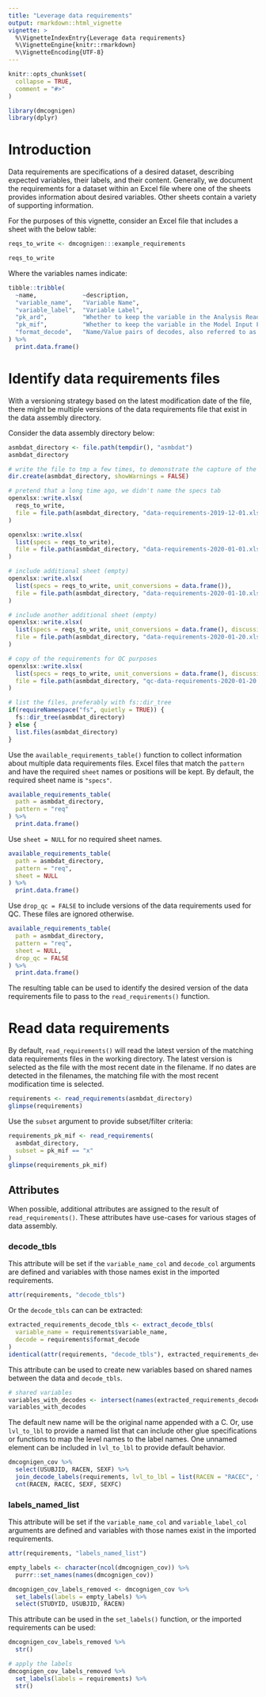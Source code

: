 ```yaml
---
title: "Leverage data requirements"
output: rmarkdown::html_vignette
vignette: >
  %\VignetteIndexEntry{Leverage data requirements}
  %\VignetteEngine{knitr::rmarkdown}
  %\VignetteEncoding{UTF-8}
---
```


```r
knitr::opts_chunk$set(
  collapse = TRUE,
  comment = "#>"
)
```

```r
library(dmcognigen)
library(dplyr)
```

# Introduction

Data requirements are specifications of a desired dataset, describing expected variables, their labels, and their content. Generally, we document the requirements for a dataset within an Excel file where one of the sheets provides information about desired variables.  Other sheets contain a variety of supporting information.

For the purposes of this vignette, consider an Excel file that includes a sheet with the below table:
```r
reqs_to_write <- dmcognigen:::example_requirements

reqs_to_write
```

Where the variables names indicate:
```r
tibble::tribble(
  ~name,             ~description,
  "variable_name",   "Variable Name",
  "variable_label",  "Variable Label",
  "pk_ard",          "Whether to keep the variable in the Analysis Ready Dataset",
  "pk_mif",          "Whether to keep the variable in the Model Input File",
  "format_decode",   "Name/Value pairs of decodes, also referred to as formats"
) %>% 
  print.data.frame()
```


# Identify data requirements files

With a versioning strategy based on the latest modification date of the file, there might be multiple versions of the data requirements file that exist in the data assembly directory. 

Consider the data assembly directory below:
```r
asmbdat_directory <- file.path(tempdir(), "asmbdat")
asmbdat_directory
```

```r
# write the file to tmp a few times, to demonstrate the capture of the date in the filename
dir.create(asmbdat_directory, showWarnings = FALSE)

# pretend that a long time ago, we didn't name the specs tab
openxlsx::write.xlsx(
  reqs_to_write,
  file = file.path(asmbdat_directory, "data-requirements-2019-12-01.xlsx")
)

openxlsx::write.xlsx(
  list(specs = reqs_to_write),
  file = file.path(asmbdat_directory, "data-requirements-2020-01-01.xlsx")
)

# include additional sheet (empty)
openxlsx::write.xlsx(
  list(specs = reqs_to_write, unit_conversions = data.frame()),
  file = file.path(asmbdat_directory, "data-requirements-2020-01-10.xlsx")
)

# include another additional sheet (empty)
openxlsx::write.xlsx(
  list(specs = reqs_to_write, unit_conversions = data.frame(), discussions = data.frame()),
  file = file.path(asmbdat_directory, "data-requirements-2020-01-20.xlsx")
)

# copy of the requirements for QC purposes
openxlsx::write.xlsx(
  list(specs = reqs_to_write, unit_conversions = data.frame(), discussions = data.frame(), qc_findings = data.frame()),
  file = file.path(asmbdat_directory, "qc-data-requirements-2020-01-20.xlsx")
)
```

```r
# list the files, preferably with fs::dir_tree
if(requireNamespace("fs", quietly = TRUE)) {
  fs::dir_tree(asmbdat_directory)
} else {
  list.files(asmbdat_directory)
}
```

Use the `available_requirements_table()` function to collect information about multiple data requirements files. Excel files that match the `pattern` and have the required `sheet` names or positions will be kept. By default, the required sheet name is `"specs"`.
```r
available_requirements_table(
  path = asmbdat_directory,
  pattern = "req"
) %>% 
  print.data.frame()
```

Use `sheet = NULL` for no required sheet names.
```r
available_requirements_table(
  path = asmbdat_directory,
  pattern = "req",
  sheet = NULL
) %>% 
  print.data.frame()
```

Use `drop_qc = FALSE` to include versions of the data requirements used for QC. These files are ignored otherwise.
```r
available_requirements_table(
  path = asmbdat_directory,
  pattern = "req",
  sheet = NULL,
  drop_qc = FALSE
) %>% 
  print.data.frame()
```

The resulting table can be used to identify the desired version of the data requirements file to pass to the `read_requirements()` function. 

# Read data requirements

By default, `read_requirements()` will read the latest version of the matching data requirements files in the working directory. The latest version is selected as the file with the most recent date in the filename. If no dates are detected in the filenames, the matching file with the most recent modification time is selected.
```r
requirements <- read_requirements(asmbdat_directory)
glimpse(requirements)
```

Use the `subset` argument to provide subset/filter criteria:
```r
requirements_pk_mif <- read_requirements(
  asmbdat_directory,
  subset = pk_mif == "x"
)
glimpse(requirements_pk_mif)
```

## Attributes

When possible, additional attributes are assigned to the result of `read_requirements()`. These attributes have use-cases for various stages of data assembly.

### decode_tbls

This attribute will be set if the `variable_name_col` and `decode_col` arguments are defined and variables with those names exist in the imported requirements. 

```r
attr(requirements, "decode_tbls")
```

Or the `decode_tbls` can can be extracted:
```r
extracted_requirements_decode_tbls <- extract_decode_tbls(
  variable_name = requirements$variable_name, 
  decode = requirements$format_decode
)
identical(attr(requirements, "decode_tbls"), extracted_requirements_decode_tbls)
```

This attribute can be used to create new variables based on shared names between the data and `decode_tbls`.
```r
# shared variables
variables_with_decodes <- intersect(names(extracted_requirements_decode_tbls), names(dmcognigen_cov))
variables_with_decodes
```

The default new name will be the original name appended with a C. Or, use `lvl_to_lbl` to provide a named list that can include other glue specifications or functions to map the level names to the label names. One unnamed element can be included in `lvl_to_lbl` to provide default behavior.
```r
dmcognigen_cov %>% 
  select(USUBJID, RACEN, SEXF) %>% 
  join_decode_labels(requirements, lvl_to_lbl = list(RACEN = "RACEC", "{var}C")) %>% 
  cnt(RACEN, RACEC, SEXF, SEXFC)
```

### labels_named_list

This attribute will be set if the `variable_name_col` and `variable_label_col` arguments are defined and variables with those names exist in the imported requirements. 

```r
attr(requirements, "labels_named_list")
```

```r
empty_labels <- character(ncol(dmcognigen_cov)) %>% 
  purrr::set_names(names(dmcognigen_cov))

dmcognigen_cov_labels_removed <- dmcognigen_cov %>% 
  set_labels(labels = empty_labels) %>% 
  select(STUDYID, USUBJID, RACEN)
```

This attribute can be used in the `set_labels()` function, or the imported requirements can be used:
```r
dmcognigen_cov_labels_removed %>% 
  str()

# apply the labels
dmcognigen_cov_labels_removed %>% 
  set_labels(labels = requirements) %>% 
  str()
```

